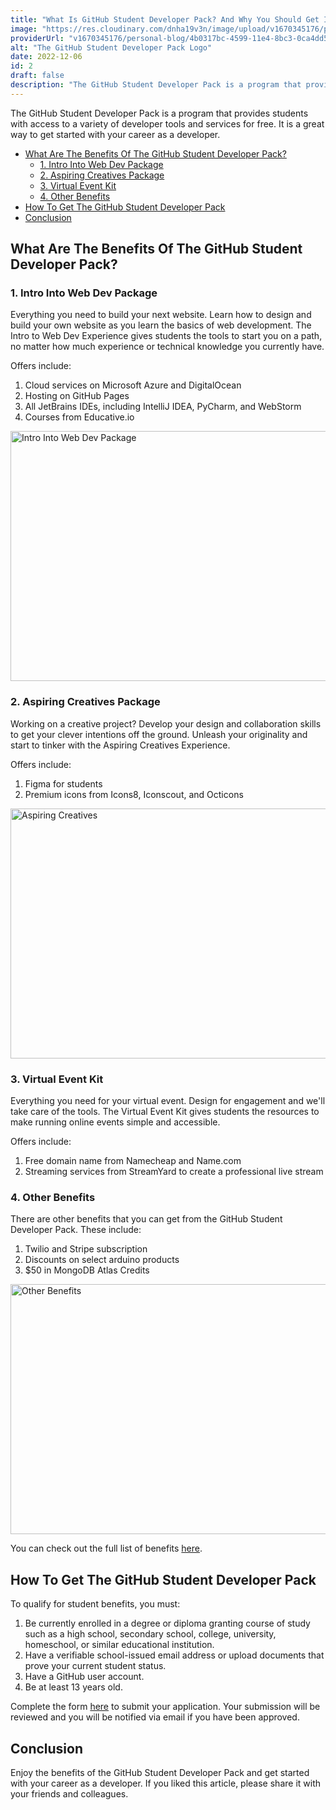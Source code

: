 ```yaml
---
title: "What Is GitHub Student Developer Pack? And Why You Should Get It"
image: "https://res.cloudinary.com/dnha19v3n/image/upload/v1670345176/personal-blog/4b0317bc-4599-11e4-8bc3-0ca4dd5223e8_xdtfwb.webp"
providerUrl: "v1670345176/personal-blog/4b0317bc-4599-11e4-8bc3-0ca4dd5223e8_xdtfwb.webp"
alt: "The GitHub Student Developer Pack Logo"
date: 2022-12-06
id: 2
draft: false
description: "The GitHub Student Developer Pack is a program that provides students with access to a variety of developer tools and services for free. It is a great way to get started with your career as a developer."
---
```



The GitHub Student Developer Pack is a program that provides students with access to a variety of developer tools and services for free. It is a great way to get started with your career as a developer.

- [What Are The Benefits Of The GitHub Student Developer Pack?](#what-are-the-benefits-of-the-github-student-developer-pack)
  - [1. Intro Into Web Dev Package](#1-intro-into-web-dev-package)
  - [2. Aspiring Creatives Package](#2-aspiring-creatives-package)
  - [3. Virtual Event Kit](#3-virtual-event-kit)
  - [4. Other Benefits](#4-other-benefits)
- [How To Get The GitHub Student Developer Pack](#how-to-get-the-github-student-developer-pack)
- [Conclusion](#conclusion)

## What Are The Benefits Of The GitHub Student Developer Pack?

### 1. Intro Into Web Dev Package

Everything you need to build your next website. Learn how to design and build your own website as you learn the basics of web development. The Intro to Web Dev Experience gives students the tools to start you on a path, no matter how much experience or technical knowledge you currently have.

Offers include:

1. Cloud services on Microsoft Azure and DigitalOcean
2. Hosting on GitHub Pages
3. All JetBrains IDEs, including IntelliJ IDEA, PyCharm, and WebStorm
4. Courses from Educative.io

<Image
  src="https://res.cloudinary.com/dnha19v3n/image/upload/v1670356572/personal-blog/Capture_d_écran_2022-12-06_195338_f4eg0w.png"
  format="webp"
  alt="Intro Into Web Dev Package"
  width="800"
  height="400"
  loading="eager"
  format="webp"
  quality={50}
/>

### 2. Aspiring Creatives Package

Working on a creative project? Develop your design and collaboration skills to get your clever intentions off the ground. Unleash your originality and start to tinker with the Aspiring Creatives Experience.

Offers include:

1. Figma for students
2. Premium icons from Icons8, Iconscout, and Octicons

<Image
  src="https://res.cloudinary.com/dnha19v3n/image/upload/v1670358327/personal-blog/Capture_d_écran_2022-12-06_202447_ioeokc.png"
  format="webp"
  alt="Aspiring Creatives"
  width="800"
  height="400"
  loading="eager"
  format="webp"
  quality={50}
/>

### 3. Virtual Event Kit

Everything you need for your virtual event. Design for engagement and we'll take care of the tools. The Virtual Event Kit gives students the resources to make running online events simple and accessible.

Offers include:

1. Free domain name from Namecheap and Name.com
2. Streaming services from StreamYard to create a professional live stream

### 4. Other Benefits

There are other benefits that you can get from the GitHub Student Developer Pack. These include:

1. Twilio and Stripe subscription
2. Discounts on select arduino products
3. $50 in MongoDB Atlas Credits

<Image
  src="https://res.cloudinary.com/dnha19v3n/image/upload/v1670358482/personal-blog/Capture_d_écran_2022-12-06_202741_v159nt.png"
  format="webp"
  alt="Other Benefits"
  width="800"
  height="400"
  loading="eager"
  format="webp"
  quality={50}
/>

You can check out the full list of benefits [here](https://education.github.com/pack/offers).

## How To Get The GitHub Student Developer Pack

To qualify for student benefits, you must:

1. Be currently enrolled in a degree or diploma granting course of study such as a high school, secondary school, college, university, homeschool, or similar educational institution.
2. Have a verifiable school-issued email address or upload documents that prove your current student status.
3. Have a GitHub user account.
4. Be at least 13 years old.

Complete the form [here](https://education.github.com/discount_requests/pack_application) to submit your application. Your submission will be reviewed and you will be notified via email if you have been approved.

## Conclusion

Enjoy the benefits of the GitHub Student Developer Pack and get started with your career as a developer.
If you liked this article, please share it with your friends and colleagues.
